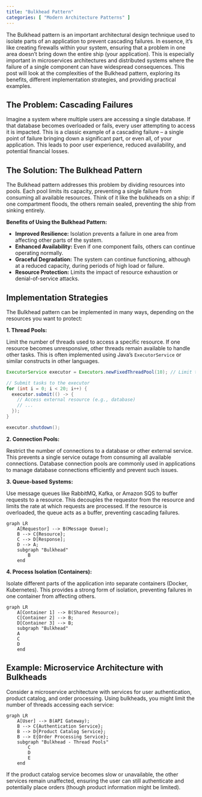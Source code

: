 ```yaml
---
title: "Bulkhead Pattern"
categories: [ "Modern Architecture Patterns" ]
---
```



The Bulkhead pattern is an important architectural design technique used to isolate parts of an application to prevent cascading failures.  In essence, it's like creating firewalls within your system, ensuring that a problem in one area doesn't bring down the entire ship (your application). This is especially important in microservices architectures and distributed systems where the failure of a single component can have widespread consequences.  This post will look at the complexities of the Bulkhead pattern, exploring its benefits, different implementation strategies, and providing practical examples.

## The Problem: Cascading Failures

Imagine a system where multiple users are accessing a single database. If that database becomes overloaded or fails, every user attempting to access it is impacted.  This is a classic example of a cascading failure – a single point of failure bringing down a significant part, or even all, of your application.  This leads to poor user experience, reduced availability, and potential financial losses.

## The Solution: The Bulkhead Pattern

The Bulkhead pattern addresses this problem by dividing resources into pools.  Each pool limits its capacity, preventing a single failure from consuming all available resources. Think of it like the bulkheads on a ship: if one compartment floods, the others remain sealed, preventing the ship from sinking entirely.

**Benefits of Using the Bulkhead Pattern:**

* **Improved Resilience:**  Isolation prevents a failure in one area from affecting other parts of the system.
* **Enhanced Availability:**  Even if one component fails, others can continue operating normally.
* **Graceful Degradation:**  The system can continue functioning, although at a reduced capacity, during periods of high load or failure.
* **Resource Protection:**  Limits the impact of resource exhaustion or denial-of-service attacks.

## Implementation Strategies

The Bulkhead pattern can be implemented in many ways, depending on the resources you want to protect:

**1. Thread Pools:**

Limit the number of threads used to access a specific resource.  If one resource becomes unresponsive, other threads remain available to handle other tasks.  This is often implemented using Java's `ExecutorService` or similar constructs in other languages.


```java
ExecutorService executor = Executors.newFixedThreadPool(10); // Limit to 10 threads

// Submit tasks to the executor
for (int i = 0; i < 20; i++) {
  executor.submit(() -> {
    // Access external resource (e.g., database)
    // ...
  });
}

executor.shutdown();
```

**2. Connection Pools:**

Restrict the number of connections to a database or other external service. This prevents a single service outage from consuming all available connections.  Database connection pools are commonly used in applications to manage database connections efficiently and prevent such issues.

**3. Queue-based Systems:**

Use message queues like RabbitMQ, Kafka, or Amazon SQS to buffer requests to a resource. This decouples the requestor from the resource and limits the rate at which requests are processed.  If the resource is overloaded, the queue acts as a buffer, preventing cascading failures.

```mermaid
graph LR
    A[Requestor] --> B(Message Queue);
    B --> C{Resource};
    C --> D[Response];
    D --> A;
    subgraph "Bulkhead"
        B
    end
```

**4. Process Isolation (Containers):**

Isolate different parts of the application into separate containers (Docker, Kubernetes).  This provides a strong form of isolation, preventing failures in one container from affecting others.

```mermaid
graph LR
    A[Container 1] --> B(Shared Resource);
    C[Container 2] --> B;
    D[Container 3] --> B;
    subgraph "Bulkhead"
    A
    C
    D
    end
```

## Example: Microservice Architecture with Bulkheads

Consider a microservice architecture with services for user authentication, product catalog, and order processing.  Using bulkheads, you might limit the number of threads accessing each service:

```mermaid
graph LR
    A[User] --> B(API Gateway);
    B --> C{Authentication Service};
    B --> D{Product Catalog Service};
    B --> E{Order Processing Service};
    subgraph "Bulkhead - Thread Pools"
        C
        D
        E
    end
```

If the product catalog service becomes slow or unavailable, the other services remain unaffected, ensuring the user can still authenticate and potentially place orders (though product information might be limited).




